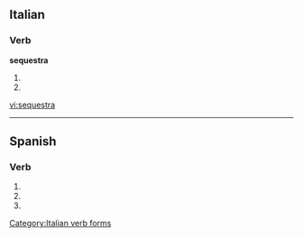 ==Italian==

===Verb===
'''sequestra'''

# {{form of|[[third-person|Third-person]] [[singular]] [[present tense]]|[[sequestrare#Italian|sequestrare]]|lang=Italian}}
# {{form of|[[second-person|Second-person]] singular [[imperative]]|sequestrare#Italian|sequestrare|lang=Italian}}

[[Category:Italian verb forms]]

[[vi:sequestra]]

----

==Spanish==

===Verb===
{{es-verb-form|sequestrar}}

# {{es-verb form of|ending=ar|mood=imperative|sense=affirmative|pers=2|formal=no|number=singular|[[sequestrar]]}}
# {{es-verb form of|ending=ar|mood=indicative|tense=present|pers=2|formal=yes|number=singular|[[sequestrar]]}}
# {{es-verb form of|ending=ar|mood=indicative|tense=present|pers=3|number=singular|[[sequestrar]]}}
{{rfc-auto}}